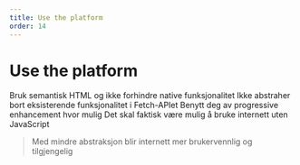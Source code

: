 ---
title: Use the platform
order: 14
---


# Use the platform

<UnorderedList>
    <ListItem>Bruk semantisk HTML og ikke forhindre native funksjonalitet</ListItem>
    <ListItem>Ikke abstraher bort eksisterende funksjonalitet i Fetch-APIet</ListItem>
    <ListItem>Benytt deg av progressive enhancement hvor mulig</ListItem>
    <ListItem>Det skal faktisk være mulig å bruke internett uten JavaScript</ListItem>
</UnorderedList>

> Med mindre abstraksjon blir internett mer brukervennlig og tilgjengelig
